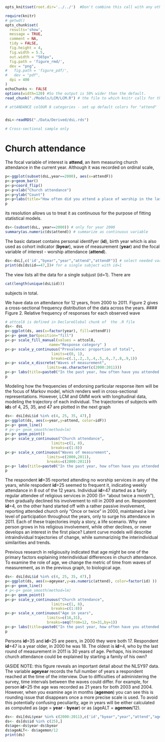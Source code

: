 
<!--  Set the working directory to the repository's base directory; this assumes the report is nested inside of only one directory.-->
```r
opts_knit$set(root.dir='../../')  #Don't combine this call with any other chunk -especially one that uses file paths.

```


<!-- Set the report-wide options, and point to the external code file. -->
```r
require(knitr)
# getwd()
opts_chunk$set(
  results='show', 
  message = TRUE,
  comment = NA, 
  tidy = FALSE,
  fig.height = 4, 
  fig.width = 5.5, 
  out.width = "565px",
  fig.path = 'figure_rmd/',     
  dev = "png",
#   fig.path = 'figure_pdf/',     
#   dev = "pdf",
  dpi = 400
)
echoChunks <- FALSE
options(width=120) #So the output is 50% wider than the default.
read_chunk("./Models/LCM/LCM.R") # the file to which knitr calls for the chunks
```

```r
# attANDANCE colOUR 8 categories - set up default colors for "attend"

```

```r
```

```r
dsL<-readRDS("./Data/Derived/dsL.rds")
```

```r
# Cross-sectional sample only
```

Church attendance
=================================================

The focal variable of interest is **attend**, an item measuring church attendance in the current year. Although it was recorded on ordinal scale, 
```r
p<-ggplot(subset(dsL,year==2000), aes(x=attendF))
p<-p+geom_bar()
p<-p+coord_flip()
p<-p+xlab("Church attendance") 
p<-p+ylab("Count")
p<-p+labs(title="How often did you attend a place of worship in the last year? (2000)")
p
```
its resolution allows us to treat it as continuous for the purpose of fitting statistical models. 
```r
ds<-(subset(dsL, year==2000)) # only for year 2000
summary(as.numeric(ds$attend)) # summarize as continuous variable
```
The basic dataset contains personal identifyer (**id**), birth year which is also used as cohort indicator (**byear**), wave of measurement (**year**) and the focal variable of interest - worship attendance (**attend**). 
```r
ds<-dsL[,c('id',"byear","year","attend","attendF")] # select needed variables
print(ds[ds$id==47,])# for a single subject with id=1
```

The view lists all the data for a single subjust (id=1). There are 
```r
cat(length(unique(dsL$id)))
```
subjects in total.

We have data on attendance for 12 years, from 2000 to 2011. Figure 2 gives a cross-sectional frequency distribution of the data across the years. 
#### Figure 2. Relative frequency of responses for each observed wave
```r
# attcol8 is defined in DeclareGlobal chunk of  the .R file
ds<- dsL
p<-ggplot(ds, aes(x=factor(year), fill=attendF))
p<-p+ geom_bar(position="fill")
p<-p+ scale_fill_manual(values = attcol8,
                    name="Response category" )
p<-p+ scale_y_continuous("Prevalence: proportion of total",
                     limits=c(0, 1),
                     breaks=c(.1,.2,.3,.4,.5,.6,.7,.8,.9,1))
p<-p+ scale_x_discrete("Waves of measurement",
                   limits=as.character(c(2000:2011)))
p<-p+ labs(title=paste0("In the past year, how often have you attended a worship service?"))
p

```

Modeling how the frequencies of endorsing particular response item will be the focus of Markov model, which renders well in cross-sectional representations. However, LCM and GMM work with longitudinal data, modeling the trajectory of each individual. The trajectories of subjects with **id**s of 4, 25, 35, and 47 are plotted in the next graph

```r

ds<- dsL[dsL$id %in% c(4, 25, 35, 47),]
p<-ggplot(ds, aes(x=year,y=attend, color=idF))
p<-p+ geom_line()
# p<-p+ geom_smooth(method=lm)
p<-p+ geom_point()
p<-p+ scale_y_continuous("Church attendance",
                     limits=c(1, 8),
                     breaks=c(1:8))
p<-p+ scale_x_continuous("Waves of measurement",
                   limits=c(2000,2011),
                   breaks=c(2000:2011))
p<-p+ labs(title=paste0("In the past year, how often have you attended a worship service?"))
p
```

The respondent  **id**=35 reported attending no worship services in any of the years, while respodent **id**=25 seemed to frequent it, indicating weekly attendance in 8 out of the 12 years. Individual **id**=47 started as a fairly regular attendee of religious services in 2000 (5= "about twice a month"), then gradually declined his involvement to nill in 2009 and on. Respondent **id**=4, on the other hand started off with a rather passive involvement, reporting  attended church only "Once or twice"  in 2000,  maintained a low level of participation throughout the years, only to surge his attendance in 2011. Each of these trajectories imply a story, a life scenario. Why one person grows in his religious involvement, while other declines, or never develops an interest in the first place? Latent curve models will describe intraindividual trajectories of change, while summarizinig the interindividual similarities and trends.  

Previous research in religiousity indicated that age might be one of the primary factors explaining interindividual differences in church attendance. To examine the role of age, we change the metric of time from waves of measurement, as in the previous graph, to biological age.

```r

ds<- dsL[dsL$id %in% c(4, 25, 35, 47),]
p<-ggplot(ds, aes(x=ageyear,y=as.numeric(attend), color=factor(id) ))
p<-p+ geom_line()
# p<-p+ geom_smooth(method=lm)
p<-p+ geom_point()
p<-p+ scale_y_continuous("Church attendance",
                     limits=c(1, 8),
                     breaks=c(1:8))
p<-p+ scale_x_continuous("Age in years",
                   limits=c(16,31),
                   breaks=seq(from=12, to=31,by=1))
p<-p+ labs(title=paste0("In the past year, how often have you attended a worship service?"))
p
```

Persons **id**=35 and **id**=25 are peers, in 2000 they were both 17.  Respondent **id**=47 is a year older, in 2000 he was 18. The oldest is **id**=4, who by the last round of measurement in 2011 is 30 years of age. Perhaps, his increased church attendance could be explained by starting a family of his own?

(ASIDE NOTE: this figure reveals an important detail about the NLSY97 data. The variable **ageyear** records the full number of years a respondent reached at the time of the interview. Due to difficulties of administering the survey, time intervals between the waves could differ. For example, for person **id**=25 the age was recorded as 21 years for both 2003 and 2004. However, when you examine age in months (**agemon**) you can see this is rounding issue that disappears once a more precise scale is used. To avoid this potentially confusing peculiarity, age in years will be either calculated as computed as (age = **year** - **byear**) or as (ageALT = **agemon**/12).

```r
ds<- dsL[dsL$year %in% c(2000:2011),c('id',"byear","year","attend","ageyear","agemon")]
ds<- ds[ds$id %in% c(25),]
ds$age<-ds$year-ds$byear
ds$ageALT<- ds$agemon/12
print(ds)

```












